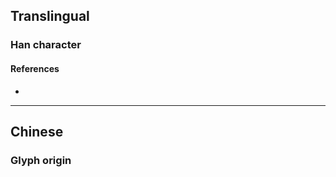 {{also|撫|扶|扷}}
{{character info/new}}
==Translingual==

===Han character===
{{Han char|rn=64|rad=手|as=04|sn=7|four=|canj=QMKU|ids=⿰扌无}}

====References====
* {{Han ref|kx=0422.120|dkj=11897|dj=0770.060|hdz=31833.030|uh=629A|ud=25242}}

----

==Chinese==

===Glyph origin===
{{Han simp|撫|f=無|t=无}}
{{zh-see|撫}}